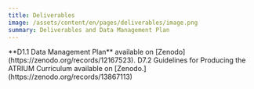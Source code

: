 ```yaml
---
title: Deliverables
image: /assets/content/en/pages/deliverables/image.png
summary: Deliverables and Data Management Plan
---
```

<Thumbnail src="/assets/content/en/pages/deliverables/atrium.jpg">
  **D1.1 Data Management Plan** available on [Zenodo](https://zenodo.org/records/12167523).
</Thumbnail>

<Thumbnail src="/assets/content/en/pages/deliverables/d7.2-curriculum.png">
  D7.2 Guidelines for Producing the ATRIUM Curriculum available on [Zenodo.](https://zenodo.org/records/13867113)&#x20;
</Thumbnail>
